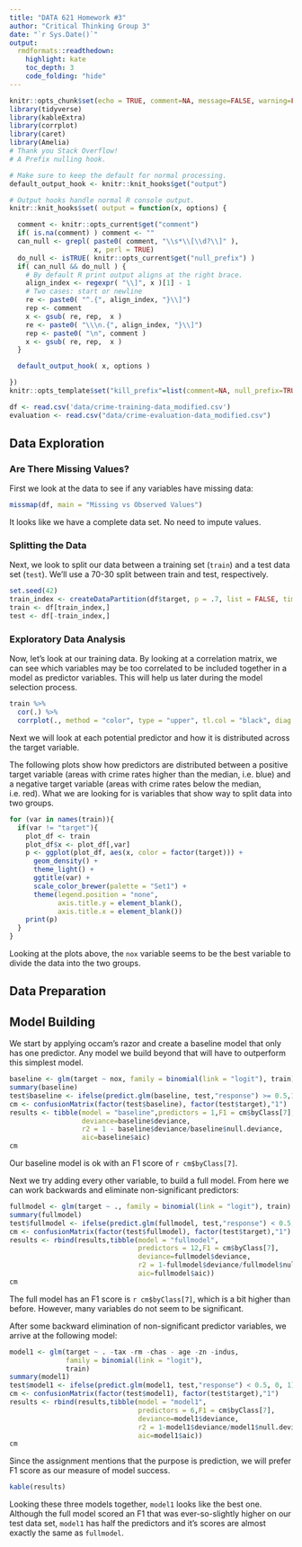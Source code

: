```yaml
---
title: "DATA 621 Homework #3"
author: "Critical Thinking Group 3"
date: "`r Sys.Date()`"
output:
  rmdformats::readthedown:
    highlight: kate
    toc_depth: 3
    code_folding: "hide"
---
```



```r
knitr::opts_chunk$set(echo = TRUE, comment=NA, message=FALSE, warning=FALSE)
library(tidyverse)
library(kableExtra)
library(corrplot)
library(caret)
library(Amelia)
# Thank you Stack Overflow!
# A Prefix nulling hook.

# Make sure to keep the default for normal processing.
default_output_hook <- knitr::knit_hooks$get("output")

# Output hooks handle normal R console output.
knitr::knit_hooks$set( output = function(x, options) {

  comment <- knitr::opts_current$get("comment")
  if( is.na(comment) ) comment <- ""
  can_null <- grepl( paste0( comment, "\\s*\\[\\d?\\]" ),
                     x, perl = TRUE)
  do_null <- isTRUE( knitr::opts_current$get("null_prefix") )
  if( can_null && do_null ) {
    # By default R print output aligns at the right brace.
    align_index <- regexpr( "\\]", x )[1] - 1
    # Two cases: start or newline
    re <- paste0( "^.{", align_index, "}\\]")
    rep <- comment
    x <- gsub( re, rep,  x )
    re <- paste0( "\\\n.{", align_index, "}\\]")
    rep <- paste0( "\n", comment )
    x <- gsub( re, rep,  x )
  }

  default_output_hook( x, options )

})
knitr::opts_template$set("kill_prefix"=list(comment=NA, null_prefix=TRUE))
```

```r
df <- read.csv('data/crime-training-data_modified.csv')
evaluation <- read.csv("data/crime-evaluation-data_modified.csv")
```

## Data Exploration

### Are There Missing Values?
First we look at the data to see if any variables have missing data:

```r
missmap(df, main = "Missing vs Observed Values")
```

It looks like we have a complete data set.  No need to impute values.

### Splitting the Data
Next, we look to split our data between a training set (`train`) and a test data set (`test`). We'll use a 70-30 split between train and test, respectively.
```r
set.seed(42)
train_index <- createDataPartition(df$target, p = .7, list = FALSE, times = 1)
train <- df[train_index,]
test <- df[-train_index,]
```


### Exploratory Data Analysis
Now, let's look at our training data. By looking at a correlation matrix, we can see which variables may be too correlated to be included together in a model as predictor variables. This will help us later during the model selection process.

```r
train %>% 
  cor(.) %>%
  corrplot(., method = "color", type = "upper", tl.col = "black", diag = FALSE)
```

Next we will look at each potential predictor and how it is distributed across the target variable.

The following plots show how predictors are distributed between a positive target variable (areas with crime rates higher than the median, i.e. blue) and a negative target variable (areas with crime rates below the median, i.e. red). What we are looking for is variables that show way to split data into two groups.

```r
for (var in names(train)){
  if(var != "target"){
    plot_df <- train
    plot_df$x <- plot_df[,var]
    p <- ggplot(plot_df, aes(x, color = factor(target))) +
      geom_density() +
      theme_light() +
      ggtitle(var) +
      scale_color_brewer(palette = "Set1") +
      theme(legend.position = "none",
            axis.title.y = element_blank(),
            axis.title.x = element_blank())
    print(p)
  }
}
```

Looking at the plots above, the `nox` variable seems to be the best variable to divide the data into the two groups.

## Data Preparation

## Model Building

We start by applying occam's razor and create a baseline model that only has one predictor. Any model we build beyond that will have to outperform this simplest model.

```r
baseline <- glm(target ~ nox, family = binomial(link = "logit"), train)
summary(baseline)
test$baseline <- ifelse(predict.glm(baseline, test,"response") >= 0.5,1,0)
cm <- confusionMatrix(factor(test$baseline), factor(test$target),"1")
results <- tibble(model = "baseline",predictors = 1,F1 = cm$byClass[7],
                  deviance=baseline$deviance, 
                  r2 = 1 - baseline$deviance/baseline$null.deviance,
                  aic=baseline$aic)
cm
```

Our baseline model is ok with an F1 score of `r cm$byClass[7]`.

Next we try adding every other variable, to build a full model. From here we can work backwards and eliminate non-significant predictors:

```r
fullmodel <- glm(target ~ ., family = binomial(link = "logit"), train)
summary(fullmodel)
test$fullmodel <- ifelse(predict.glm(fullmodel, test,"response") < 0.5, 0, 1)
cm <- confusionMatrix(factor(test$fullmodel), factor(test$target),"1")
results <- rbind(results,tibble(model = "fullmodel",
                                predictors = 12,F1 = cm$byClass[7],
                                deviance=fullmodel$deviance, 
                                r2 = 1-fullmodel$deviance/fullmodel$null.deviance,
                                aic=fullmodel$aic))
cm
```

The full model has an F1 score is `r cm$byClass[7]`, which is a bit higher than before. However, many variables do not seem to be significant.

After some backward elimination of non-significant predictor variables, we arrive at the following model: 

```r
model1 <- glm(target ~ . -tax -rm -chas - age -zn -indus, 
              family = binomial(link = "logit"), 
              train)
summary(model1)
test$model1 <- ifelse(predict.glm(model1, test,"response") < 0.5, 0, 1)
cm <- confusionMatrix(factor(test$model1), factor(test$target),"1")
results <- rbind(results,tibble(model = "model1",
                                predictors = 6,F1 = cm$byClass[7],
                                deviance=model1$deviance, 
                                r2 = 1-model1$deviance/model1$null.deviance,
                                aic=model1$aic))
cm
```

Since the assignment mentions that the purpose is prediction, we will prefer F1 score as our measure of model success.

```r
kable(results)
```

Looking these three models together, `model1` looks like the best one. Although the full model scored an F1 that was ever-so-slightly higher on our test data set, `model1` has half the predictors and it's scores are almost exactly the same as `fullmodel`.
